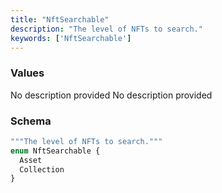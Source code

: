 ```yaml
---
title: "NftSearchable"
description: "The level of NFTs to search."
keywords: ['NftSearchable']
---
```


### Values

<ResponseField name="Asset" type="enum">
  No description provided
</ResponseField>

<ResponseField name="Collection" type="enum">
  No description provided
</ResponseField>

### Schema


```graphql 
"""The level of NFTs to search."""
enum NftSearchable {
  Asset
  Collection
}
```
